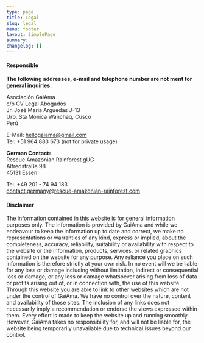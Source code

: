 ```yaml
---
type: page
title: Legal
slug: legal
menu: footer
layout: SimplePage
summary:
changelog: []
---
```


#### Responsible

**The following addresses, e-mail and telephone number are not ment for general inquiries.**

Asociación GaiAma  
c/o CV Legal Abogados  
Jr. José Maria Arguedas J-13  
Urb. Sta Mónica Wanchaq, Cusco  
Perú

E-Mail: hellogaiama@gmail.com  
Tel: +51 964 883 673 (not for private usage)

**German Contact:**  
Rescue Amazonian Rainforest gUG  
Alfredstraße 98  
45131 Essen

Tel. +49 201 - 74 94 183  
contact.germany@rescue-amazonian-rainforest.com

#### Disclaimer

The information contained in this website is for general information purposes only. The information is provided by GaiAma and while we endeavour to keep the information up to date and correct, we make no representations or warranties of any kind, express or implied, about the completeness, accuracy, reliability, suitability or availability with respect to the website or the information, products, services, or related graphics contained on the website for any purpose. Any reliance you place on such information is therefore strictly at your own risk. In no event will we be liable for any loss or damage including without limitation, indirect or consequential loss or damage, or any loss or damage whatsoever arising from loss of data or profits arising out of, or in connection with, the use of this website. Through this website you are able to link to other websites which are not under the control of GaiAma. We have no control over the nature, content and availability of those sites. The inclusion of any links does not necessarily imply a recommendation or endorse the views expressed within them. Every effort is made to keep the website up and running smoothly. However, GaiAma takes no responsibility for, and will not be liable for, the website being temporarily unavailable due to technical issues beyond our control.
